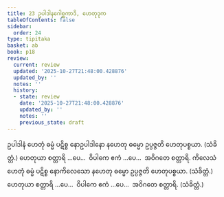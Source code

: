 ```yaml
---
title: 23 ဥပါဒါနဂေါစ္ဆကာဒိ, ဟေတုဒုက
tableOfContents: false
sidebar:
  order: 24
type: tipitaka
basket: ab
book: p18
review:
  current: review
  updated: '2025-10-27T21:48:00.428876'
  updated_by: ''
  notes: ''
  history:
  - state: review
    date: '2025-10-27T21:48:00.428876'
    updated_by: ''
    notes: ''
    previous_state: draft
---
```



<ReviewStatus review={frontmatter.review} showDetails={true} />

<HypothesisAnnotation frontmatter={frontmatter} />

<DynamicBreadcrumb />

<Division number="79" book="p18" e="ch" v="40" p="322">

<Paragraph number="182" book="p18">
ဥပါဒါနံ ဟေတုံ ဓမ္မံ ပဋိစ္စ နောဥပါဒါနော နဟေတု ဓမ္မော ဥပ္ပဇ္ဇတိ ဟေတုပစ္စယာ. (သံခိတ္တံ.) ဟေတုယာ စတ္တာရိ …ပေ…  ဝိပါကေ ဧကံ …ပေ…  အဝိဂတေ စတ္တာရိ.
</Paragraph>

</Division>
<Division number="80" book="p18" e="ch" v="40" p="322">

<Paragraph number="183" book="p18">
ကိလေသံ ဟေတုံ ဓမ္မံ ပဋိစ္စ နောကိလေသော နဟေတု ဓမ္မော ဥပ္ပဇ္ဇတိ ဟေတုပစ္စယာ. (သံခိတ္တံ.) ဟေတုယာ စတ္တာရိ …ပေ…  ဝိပါကေ ဧကံ …ပေ…  အဝိဂတေ စတ္တာရိ. (သံခိတ္တံ.)
</Paragraph>
</Division>